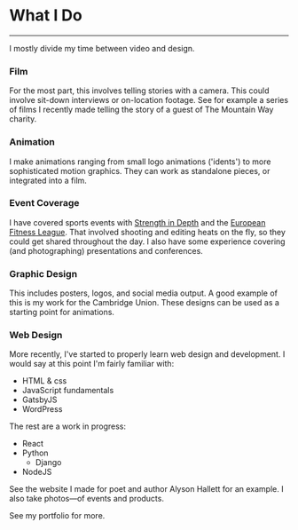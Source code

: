 
<div class="page-wrapper skills">

# What I Do

<hr />

<p class="big">I mostly divide my time between video and design.</p>

### Film

For the most part, this involves telling stories with a camera. This could involve sit-down interviews or on-location footage. See for example a <Link to="/portfolio/stu"> series of films </Link> I recently made telling the story of a guest of The Mountain Way charity.

### Animation

I make animations ranging from small logo animations ('idents') to more sophisticated motion graphics. They can work as standalone pieces, or integrated into a film.

### Event Coverage

I have covered sports events with <a href="https://strengthindepth.com/" target='blank'>Strength in Depth</a> and the <a href="http://europeanfitnessleague.com/" target="blank">European Fitness League</a>. That involved shooting and editing heats on the fly, so they could get shared throughout the day. I also have some experience covering (and photographing) presentations and conferences.

### Graphic Design

This includes posters, logos, and social media output. A good example of this is my work for the <Link to="/portfolio/union">Cambridge Union</Link>. These designs can be used as a starting point for animations.

### Web Design

More recently, I've started to properly learn web design and development. I would say at this point I'm fairly familiar with:

- HTML & css
- JavaScript fundamentals
- GatsbyJS
- WordPress

The rest are a work in progress:

- React
- Python
  - Django
- NodeJS

See the website I made for poet and author Alyson Hallett for an example. I also take photos—of events and products.

See my <Link to="/portfolio">portfolio</Link> for more.

</div>
